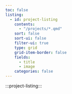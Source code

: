 ```yaml
---
toc: false
listing: 
  - id: project-listing
    contents:
      - "/projects/*.qmd"
    sort: false
    sort-ui: false
    filter-ui: true
    type: grid
    grid-item-border: false
    fields: 
      - title
      - image
    categories: false
---
```


:::project-listing:::